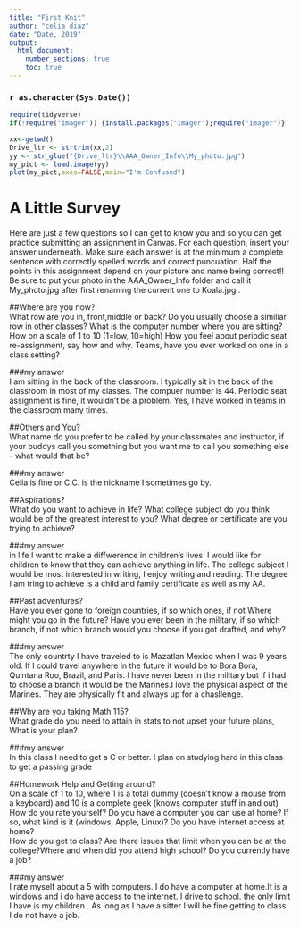---
title: "First Knit"
author: "celia diaz"
date: "Date, 2019"
output: 
  html_document:
    number_sections: true
    toc: true
---

### `r as.character(Sys.Date())`

```{r include=FALSE,echo=FALSE}
require(tidyverse)
if(!require("imager")) {install.packages("imager");require("imager")}

```

```{r echo=FALSE,out.width='100%'}
xx<-getwd()
Drive_ltr <- strtrim(xx,2)
yy <- str_glue("{Drive_ltr}\\AAA_Owner_Info\\My_photo.jpg")
my_pict <- load.image(yy)
plot(my_pict,axes=FALSE,main="I'm Confused")
```

# A Little Survey

Here are just a few questions so I can get to know you and so you can get practice submitting an assignment in Canvas.  For each question, insert your answer underneath. Make sure each answer is at the minimum a complete sentence with correctly spelled words and correct puncuation. Half the points in this assignment depend on your picture and name being correct!!  Be sure to put your photo in the AAA_Owner_Info folder and call it My_photo.jpg after first renaming the current one to Koala.jpg . 

##Where are you now?  
What row are you in, front,middle or back?  Do you usually choose a similiar row in other classes? What is the computer number where you are sitting?  How on a scale of 1 to 10 (1=low, 10=high) How you feel about periodic seat re-assignment, say how and why. Teams, have you ever worked on one in a class setting?  

###my answer     
  I am sitting in the back of the classroom. I typically sit in the back of the classroom in most of my classes. The compuer number is 44. Periodic seat assignment is fine, it wouldn't be a problem. Yes, I have worked in teams in the classroom many times.  
   
     


##Others and You?   
What name do you prefer to be called by your classmates and instructor, if your buddys call you something but you want me to call you something else - what would that be? 

###my answer     
  Celia is fine or C.C. is the nickname I sometimes go by.
   
 




##Aspirations?   
What do you want to achieve in life?  What college subject do you think would be of the greatest interest to you? What degree or certificate are you trying to achieve?

###my answer     
  in life I want to make a diffwerence in children's lives. I would like for children to know that they can achieve anything in life. 
  The college subject I would be most interested in writing, I enjoy writing and reading.
  The degree I am tring to achieve is a child and family certificate as well as my AA. 
   
 




##Past adventures?  
Have you ever gone to foreign countries, if so which ones, if not Where might you go in the future?  Have you ever been in the military, if so which branch, if not which branch would you choose if you got drafted, and why?

###my answer     
  The only countrty I have traveled to is Mazatlan Mexico when I was 9 years old. If I could travel anywhere in the future it would be to Bora Bora, Quintana Roo, Brazil, and Paris.
  I have never been in the military but if i had to choose a branch it would be the Marines.I love the physical aspect of the Marines. They are physically fit and always up for a chasllenge.
   
  




##Why are you taking Math 115?  
What grade do you need to attain in stats to not upset your future plans, What is your plan?
 

###my answer     
  In this class I need to get a C or better. I plan on studying hard in this class to get a passing grade
   
 





##Homework Help and Getting around?  
On a scale of 1 to 10, where 1 is a total dummy (doesn't know a mouse from a keyboard) and 10 is a complete geek (knows computer stuff in and out) How do you rate yourself?  Do you have a computer you can use at home? If so, what kind is it (windows, Apple, Linux)? Do you have internet access at home?  
How do you get to class? Are there issues that limit when you can be at the college?Where and when did you attend high school?  Do you currently have a job?

###my answer   
  I rate myself about a 5 with computers. I do have a computer at home.It is a windows and i do have access to the internet. I drive to school. the only limit I have is my children . As long as I have a sitter I will be fine getting to class.
  I do not have a job.
   
  




